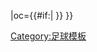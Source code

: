 {{fb team |t=-{zh-hans:阿拉维斯;zh-hk:艾拉維斯;zh-hant:阿拉維斯}- |tan=阿拉维斯体育 |tc=ESP |abb={{#if:{{{abb|}}}|ALV{{0}}}} |oc={{#if:{{{oc|}}}|{{{oc}}} }} }}<!--
--><noinclude>[[Category:足球模板]]</noinclude>